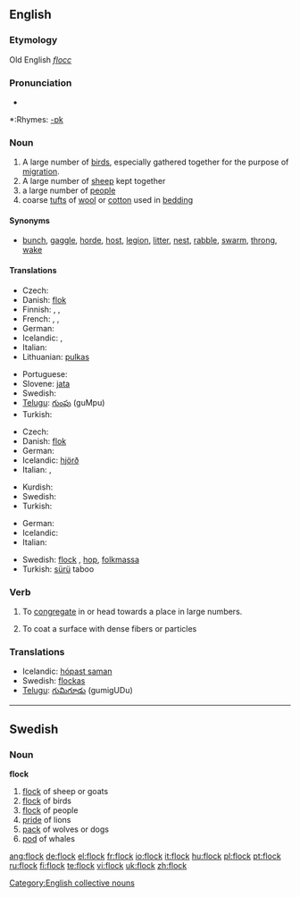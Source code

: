 ==English==

===Etymology===
Old English ''[[flocc]]''

===Pronunciation===
*{{audio|en-us-flock.ogg|Audio (US)}}

*:Rhymes: [[Rhymes:English:-ɒk|-ɒk]]

===Noun===
{{en-noun}}

# A large number of [[bird]]s, especially gathered together for the purpose of [[migration]].
# A large number of [[sheep]] kept together
# a large number of [[people]]
# coarse [[tuft]]s of [[wool]] or [[cotton]] used in [[bedding]]

====Synonyms====
*[[bunch]], [[gaggle]], [[horde]], [[host]], [[legion]], [[litter]], [[nest]], [[rabble]], [[swarm]], [[throng]], [[wake]]

====Translations====
{{trans-top|birds}}
* Czech: {{t-|cs|hejno|n}}
* Danish: [[flok]] {{g|Danish}}
* Finnish: {{t+|fi|parvi}}, {{t-|fi|lauma}}, {{t-|fi|katras}}
* French: {{t+|fr|vol|m}}, {{t+|fr|bande|f}}, {{t+|fr|groupe|m}}
* German: {{t+|de|Schwarm|m}}
* Icelandic: {{t+|is|flokkur|m}}, {{t+|is|hópur|m}}
* Italian: {{t-|it|stormo|m}}
* Lithuanian: [[pulkas]] {{f}}
{{trans-mid}}
* Portuguese: {{t+|pt|bando|m}}
* Slovene: [[jata]] {{f}}
* Swedish: {{t-|sv|flock|c}}
* [[Telugu]]: [[గుంపు]] (guMpu)
* Turkish: {{t+|tr|sürü}}
{{trans-bottom}}

{{trans-top|sheep}}
* Czech: {{t-|cs|stádo|n}}
* Danish: [[flok]] {{g|Danish}}
* German: {{t+|de|Herde|f}}
* Icelandic: [[hjörð]] {{f}}
* Italian: {{t+|it|branco|m}}, {{t+|it|gregge|m}}
{{trans-mid}}
* Kurdish: {{t+|ku|ڕان|sc=KUchar}}
* Swedish: {{t-|sv|flock|c}}
* Turkish: {{t+|tr|sürü}}
{{trans-bottom}}

{{trans-top|people}}
* German: {{t+|de|Herde|f}}
* Icelandic: {{t+|is|hópur|m}}
* Italian: {{t+|it|folla|f}}
{{trans-mid}}
* Swedish: [[flock#Swedish|flock]] {{c}}, [[hop]], [[folkmassa]]
* Turkish: [[sürü]] taboo
{{trans-bottom}}

===Verb===
{{en-verb}}

# {{transitive}} To [[congregate]] in or head towards a place in large numbers.
# {{transitive}} To coat a surface with dense fibers or particles

===Translations===
{{rfc-level|Translations at L3+ (AutoFormat would have corrected level of Translations)}}
* Icelandic: [[hópast saman]]
* Swedish: [[flockas]]
* [[Telugu]]: [[గుమిగూడు]] (gumigUDu)

[[Category:English collective nouns]]

----

==Swedish==

===Noun===
'''flock''' {{c}}
{{sv-noun-reg-ar}}

# [[flock]] of sheep or goats
# [[flock]] of birds
# [[flock]] of people
# [[pride]] of lions
# [[pack]] of wolves or dogs
# [[pod]] of whales

[[ang:flock]]
[[de:flock]]
[[el:flock]]
[[fr:flock]]
[[io:flock]]
[[it:flock]]
[[hu:flock]]
[[pl:flock]]
[[pt:flock]]
[[ru:flock]]
[[fi:flock]]
[[te:flock]]
[[vi:flock]]
[[uk:flock]]
[[zh:flock]]